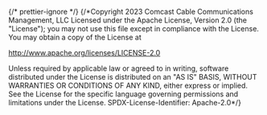 ﻿{/* prettier-ignore */}
{/*Copyright 2023 Comcast Cable Communications Management, LLC
Licensed under the Apache License, Version 2.0 (the "License");
you may not use this file except in compliance with the License.
You may obtain a copy of the License at

http://www.apache.org/licenses/LICENSE-2.0

Unless required by applicable law or agreed to in writing, software
distributed under the License is distributed on an "AS IS" BASIS,
WITHOUT WARRANTIES OR CONDITIONS OF ANY KIND, either express or implied.
See the License for the specific language governing permissions and
limitations under the License.
SPDX-License-Identifier: Apache-2.0\*/}


<Meta of={BadgeStories} />
<Title />

This component is used to display small keywords of metadata, like video or audio quality (ie HD or CC).

## Source

https://github.com/rdkcentral/Lightning-UI-Components/blob/develop/packages/@lightningjs/ui-components/src/components/Badge/Badge.js

## Usage

The basic component just requires a title:

```js
import { Badge } from '@lightningjs/ui-components';
import circle from '../../assets/images/circle.svg';

class Example extends lng.Component {
  static _template() {
    return {
      Badge: {
        type: Badge,
        title: 'HD'
      }
    };
  }
}
```

```js
import { Badge } from '@lightningjs/ui-components';

class Example extends lng.Component {
  static _template() {
    return {
      Badge: {
        type: Badge,
        icon: circle,
        iconWidth: 50,
        iconHeight: 50
      }
    };
  }
}
```

```js
import { Badge } from '@lightningjs/ui-components';
import lightning from '../../assets/images/ic_lightning_white_32.png';

class Example extends lng.Component {
  static _template() {
    return {
      Badge: {
        type: Badge,
        title: 'HD',
        icon: lightning
      }
    };
  }
}
```

## API

### Properties

| name       | type   | required | default   | description                                                    |
| ---------- | ------ | -------- | --------- | -------------------------------------------------------------- |
| icon       | string | false    | undefined | path to image or inline SVG XML                                |
| iconWidth  | number | false    | undefined | width of icon (required for SVG icons)                         |
| iconHeight | number | false    | undefined | height of icon (required for SVG icons)                        |
| iconAlign  | string | false    | undefined | side of the text where icon will appear on (`left` or `right`) |
| title      | string | false    | undefined | badge text                                                     |

### Style Properties

| name            | type            | description                                                          |
| --------------- | --------------- | -------------------------------------------------------------------- |
| backgroundColor | string          | color of the background                                              |
| contentSpacing  | number          | padding to add between the icon and the text                         |
| iconColor       | string          | color to be applied to the icon (only works with pure white PNGs)    |
| offsetY         | number          | offset used to vertically center the text within the container       |
| paddingX        | number          | padding to add on the left and right between the text and background |
| paddingY        | number          | padding to add on the top and bottom between the text and background |
| radius          | number \| array | radius of badge corner                                               |
| strokeColor     | string          | color of the Badge border                                            |
| strokeWidth     | number          | width of the Badge border                                            |

=======
| name | type | required | default | description |
| --------- | ------ | -------- | --------- | -------------------------------------------------------------------- |
| title | string | false | undefined | text to render |
| icon | string | false | undefined | path to image or inline SVG XML |
| padding | number | false | undefined | padding to add on the left and right between the text and background |
| iconWidth | string | false | undefined | icon width \(required for SVG icons\) |
| iconAlign | string | false | undefined | side of the text the icon will appear on \(`left` or `right`\) |

### Style Properties

| name            | type            | description                                                          |           |                                                                       |
| --------------- | --------------- | -------------------------------------------------------------------- | --------- | --------------------------------------------------------------------- |
| backgroundColor | string          | background style properties such as shader and color                 |
| contentSpacing  | number          | padding to add between the icon and the text                         |
| iconColor       | string          | false                                                                | undefined | color to be applied to the icon \( only works with pure white PNGs \) |
| paddingX        | number          | padding to add on the left and right between the text and background |
| paddingY        | number          | padding to add on the top and bottom between the text and background |
| offsetY         | number          | Used to ensure text is positioned correctly                          |
| radius          | number \| array | shape of component                                                   |
| textAlign       | string          | side of the component the text will appear on \(`left` or `right`\)  |

### Events

#### $loadedBadge():void

This event is fired when the contents of the badge have finished loading and the background has been appropriately sized based on the text input.
